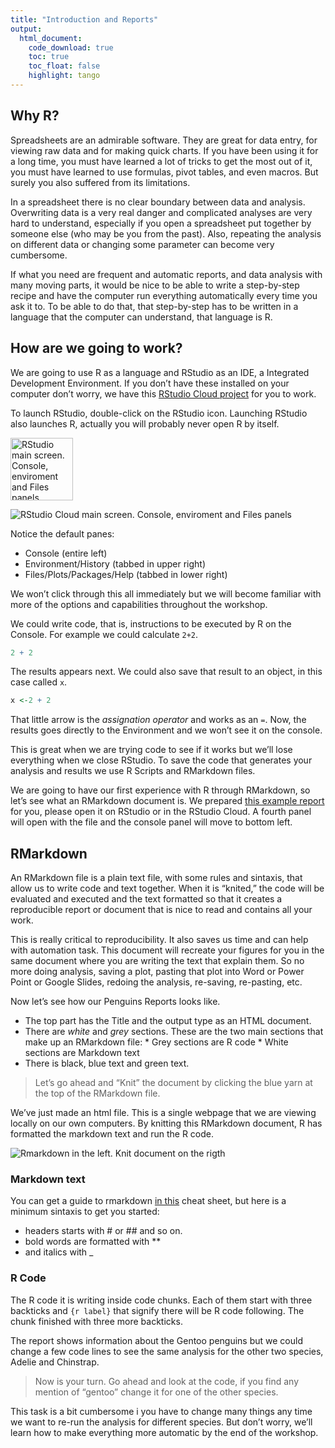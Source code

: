 ```yaml
---
title: "Introduction and Reports"
output: 
  html_document:
    code_download: true
    toc: true
    toc_float: false
    highlight: tango
---
```


## Why R?

Spreadsheets are an admirable software. They are great for data entry, for viewing raw data and for making quick charts. If you have been using it for a long time, you must have learned a lot of tricks to get the most out of it, you must have learned to use formulas, pivot tables, and even macros. But surely you also suffered from its limitations. 

In a spreadsheet there is no clear boundary between data and analysis. Overwriting data is a very real danger and complicated analyses are very hard to understand, especially if you open a spreadsheet put together by someone else (who may be you from the past). Also, repeating the analysis on different data or changing some parameter can become very cumbersome. 

If what you need are frequent and automatic reports, and data analysis with many moving parts, it would be nice to be able to write a step-by-step recipe and have the computer run everything automatically every time you ask it to. To be able to do that, that step-by-step has to be written in a language that the computer can understand, that language is R.

## How are we going to work?

We are going to use R as a language and RStudio as an IDE, a Integrated Development Environment. If you don't have these installed on your computer don't worry, we have this [RStudio Cloud project](https://rstudio.cloud/project/3174865) for you to work.

To launch RStudio, double-click on the RStudio icon. Launching RStudio also launches R, actually you will probably never open R by itself.


<img src="img/rstudio-principal.png" alt="RStudio main screen. Console, enviroment and Files panels" width="100" />

<img src="img/rstudio-cloud-principal.png" alt="RStudio Cloud main screen. Console, enviroment and Files panels" />

Notice the default panes:

  * Console (entire left)
  * Environment/History (tabbed in upper right)
  * Files/Plots/Packages/Help (tabbed in lower right)

We won’t click through this all immediately but we will become familiar with more of the options and capabilities throughout the workshop.

We could write code, that is, instructions to be executed by R on the Console. For example we could calculate `2+2`.

```r
2 + 2
```

The results appears next. We could also save that result to an object, in this case called `x`.

```r
x <-2 + 2 
```

That little arrow is the *assignation operator* and works as an `=`. Now, the results goes directly to the Environment and we won't see it on the console. 

This is great when we are trying code to see if it works but we'll lose everything when we close RStudio. To save the code that generates your analysis and results we use R Scripts and RMarkdown files. 

We are going to have our first experience with R through RMarkdown, so let’s see what an RMarkdown document is. We prepared [this example report](penguins_report.Rmd) for you, please open it on RStudio or in the RStudio Cloud.  A fourth panel will open with the file and the console panel will move to bottom left.

## RMarkdown

An RMarkdown file is a plain text file, with some rules and sintaxis, that allow us to write code and text together. When it is “knited,” the code will be evaluated and executed and the text formatted so that it creates a reproducible report or document that is nice to read and contains all your work.

This is really critical to reproducibility. It also saves us time and can help with automation task. This document will recreate your figures for you in the same document where you are writing the text that explain them. So no more doing analysis, saving a plot, pasting that plot into Word or Power Point or Google Slides, redoing the analysis, re-saving, re-pasting, etc.

Now let’s see how our Penguins Reports looks like.

* The top part has the Title and the output type as an HTML document.
* There are _white_ and _grey_ sections. These are the two main sections that make up an RMarkdown file:
      * Grey sections are R code
      * White sections are Markdown text
* There is black, blue text and green text.

> Let’s go ahead and “Knit” the document by clicking the blue yarn at the top of the RMarkdown file.  

We’ve just made an html file. This is a single webpage that we are viewing locally on our own computers. By knitting this RMarkdown document, R has formatted the markdown text and run the R code.

<img src="img/markdown-knit.png" alt="Rmarkdown in the left. Knit document on the rigth"/>

### Markdown text

You can get a guide to rmarkdown [in this](add link) cheat sheet, but here is a minimum sintaxis to get you started:

* headers starts with # or ## and so on. 
* bold words are formatted with **
* and italics with _

### R Code

The R code it is writing inside code chunks. Each of them start with three backticks and `{r label}` that signify there will be R code following. The chunk finished with three more backticks.

The report shows information about the Gentoo penguins but we could change a few code lines to see the same analysis for the other two species, Adelie and Chinstrap.

> Now is your turn. Go ahead and look at the code, if you find any mention of "gentoo"  change it for one of the other species. 

This task is a bit cumbersome i you have to change many things any time we want to re-run the analysis for different species. But don't worry, we'll learn how to make everything more automatic by the end of the workshop. 
